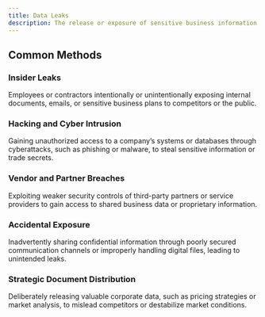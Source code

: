 ```yaml
---
title: Data Leaks
description: The release or exposure of sensitive business information.
---
```


## Common Methods

### Insider Leaks  
Employees or contractors intentionally or unintentionally exposing internal documents, emails, or sensitive business plans to competitors or the public.

### Hacking and Cyber Intrusion  
Gaining unauthorized access to a company’s systems or databases through cyberattacks, such as phishing or malware, to steal sensitive information or trade secrets.

### Vendor and Partner Breaches  
Exploiting weaker security controls of third-party partners or service providers to gain access to shared business data or proprietary information.

### Accidental Exposure  
Inadvertently sharing confidential information through poorly secured communication channels or improperly handling digital files, leading to unintended leaks.

### Strategic Document Distribution  
Deliberately releasing valuable corporate data, such as pricing strategies or market analysis, to mislead competitors or destabilize market conditions.

